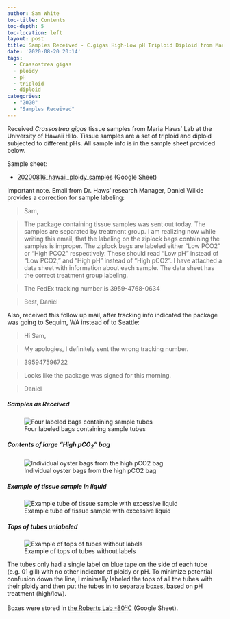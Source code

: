 ```yaml
---
author: Sam White
toc-title: Contents
toc-depth: 5
toc-location: left
layout: post
title: Samples Received - C.gigas High-Low pH Triploid Diploid from Maria Haws Lab
date: '2020-08-20 20:14'
tags:
  - Crassostrea gigas
  - ploidy
  - pH
  - triploid
  - diploid
categories:
  - "2020"
  - "Samples Received"
---
```

Received _Crassostrea gigas_ tissue samples from Maria Haws' Lab at the University of Hawaii Hilo. Tissue samples are a set of triploid and diploid subjected to different pHs. All sample info is in the sample sheet provided below.


Sample sheet:

- [20200816_hawaii_ploidy_samples](https://drive.google.com/file/d/1wd0iHe78s_1u7NYa9HUlRIOX59QpAtXA/view?usp=sharing) (Google Sheet)


Important note. Email from Dr. Haws' research Manager, Daniel Wilkie provides a correction for sample labeling:

> Sam,

> The package containing tissue samples was sent out today. The samples are separated by treatment group. I am realizing now while writing this email, that  the labeling on the ziplock bags containing the samples is improper. The ziplock bags are labeled either "Low PCO2" or "High PCO2" respectively. These should read "Low pH" instead of "Low PCO2," and "High pH" instead of "High pCO2". I have attached a data sheet with information about each sample. The data sheet has the correct treatment group labeling.

> The FedEx tracking number is 3959-4768-0634

> Best,
> Daniel

Also, received this follow up mail, after tracking info indicated the package was going to Sequim, WA instead of to Seattle:

> Hi Sam,

> My apologies, I definitely sent the wrong tracking number.

> 395947596722

> Looks like the package was signed for this morning.

> Daniel


##### Samples as Received

![Four labeled bags containing sample tubes](https://github.com/RobertsLab/sams-notebook/blob/master/images/20200820_cgig_hawaii_samples_01.jpg?raw=true)


##### Contents of large "High pCO<sub>2</sub>" bag

![Individual oyster bags from the high pCO2 bag](https://github.com/RobertsLab/sams-notebook/blob/master/images/20200820_cgig_hawaii_samples_02.jpg?raw=true)


##### Example of tissue sample in liquid

![Example tube of tissue sample with excessive liquid](https://github.com/RobertsLab/sams-notebook/blob/master/images/20200820_cgig_hawaii_samples_03.jpg?raw=true)

##### Tops of tubes unlabeled

![Example of tops of tubes without labels](https://github.com/RobertsLab/sams-notebook/blob/master/images/20200820_cgig_hawaii_samples_04.jpg?raw=true)


The tubes only had a single label on blue tape on the side of each tube (e.g. 01 gill) with no other indicator of ploidy or pH. To minimize potential confusion down the line, I minimally labeled the tops of all the tubes with their ploidy and then put the tubes in to separate boxes, based on pH treatment (high/low).

Boxes were stored in [the Roberts Lab -80<sup>o</sup>C](https://docs.google.com/spreadsheets/d/1Qsvz3QTURlPF_hX05BQxjom3484WuMfqQ1ILl9LEljU/edit?usp=sharing) (Google Sheet).
